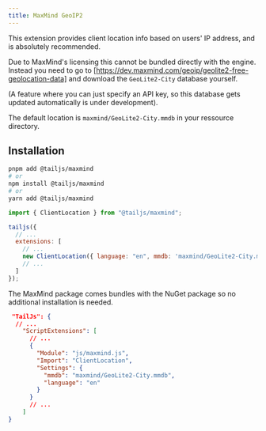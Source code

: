 ```yaml
---
title: MaxMind GeoIP2
---
```


This extension provides client location info based on users' IP address, and is absolutely recommended.

Due to MaxMind's licensing this cannot be bundled directly with the engine. Instead you need to go to 
[https://dev.maxmind.com/geoip/geolite2-free-geolocation-data] and download the `GeoLite2-City` database yourself.

(A feature where you can just specify an API key, so this database gets updated automatically is under development).

The default location is `maxmind/GeoLite2-City.mmdb` in your ressource directory.


## Installation


<Tabs>
<TabItem label="TypeScript">

```sh frame="none"
pnpm add @tailjs/maxmind
# or
npm install @tailjs/maxmind
# or
yarn add @tailjs/maxmind
```

```js [TypeScript]
import { ClientLocation } from "@tailjs/maxmind";

tailjs({
  // ...
  extensions: [
    // ...
    new ClientLocation({ language: "en", mmdb: 'maxmind/GeoLite2-City.mmdb' }),
    // ...
  ]
});
```
</TabItem>
<TabItem label=".NET">

  The MaxMind package comes bundles with the NuGet package so no additional installation is needed.

```json title="appsettings.json"
 "TailJs": {
  // ...
    "ScriptExtensions": [
      // ...
      {
        "Module": "js/maxmind.js",
        "Import": "ClientLocation",
        "Settings": {
          "mmdb": "maxmind/GeoLite2-City.mmdb",
          "language": "en"          
        }
      }
      // ...
    ]
}
```
</TabItem>
</Tabs>
